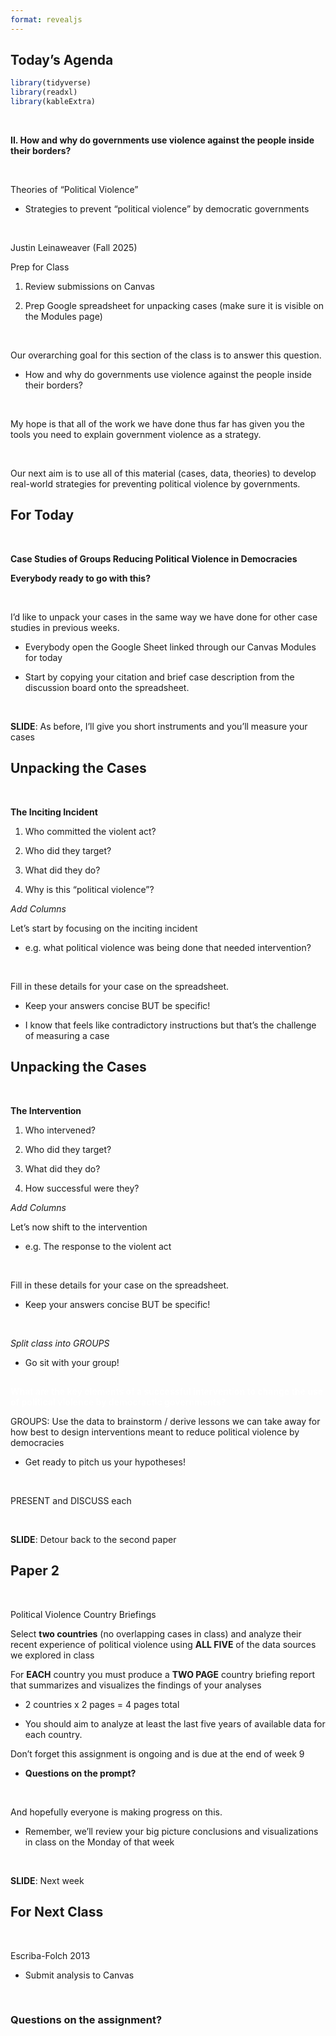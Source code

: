 ```yaml
---
format: revealjs
---
```


## Today's Agenda {background-image="Images/00-Leviathan_Cover_55.png" .center}

```r
library(tidyverse)
library(readxl)
library(kableExtra)
```

<br>

**II. How and why do governments use violence against the people inside their borders?**

<br>

Theories of "Political Violence"

- Strategies to prevent "political violence" by democratic governments

<br>

::: r-stack
Justin Leinaweaver (Fall 2025)
:::

::: notes
Prep for Class

1. Review submissions on Canvas

2. Prep Google spreadsheet for unpacking cases (make sure it is visible on the Modules page)

<br>

Our overarching goal for this section of the class is to answer this question.

- How and why do governments use violence against the people inside their borders?

<br>

My hope is that all of the work we have done thus far has given you the tools you need to explain government violence as a strategy.

<br>

Our next aim is to use all of this material (cases, data, theories) to develop real-world strategies for preventing political violence by governments.

:::



## For Today {background-image="Images/00-Leviathan_Cover_55.png" .center}

<br>

**Case Studies of Groups Reducing Political Violence in Democracies**

::: notes

**Everybody ready to go with this?**

<br>

I'd like to unpack your cases in the same way we have done for other case studies in previous weeks.

- Everybody open the Google Sheet linked through our Canvas Modules for today

- Start by copying your citation and brief case description from the discussion board onto the spreadsheet.

<br>

**SLIDE**: As before, I'll give you short instruments and you'll measure your cases
:::




## Unpacking the Cases {background-image="Images/00-Leviathan_Cover_55.png" .center}

<br>

::: {.r-fit-text}

**The Inciting Incident**

1. Who committed the violent act?

2. Who did they target?

3. What did they do?

4. Why is this "political violence"?

:::

::: notes

*Add Columns*

Let's start by focusing on the inciting incident

- e.g. what political violence was being done that needed intervention?

<br>

Fill in these details for your case on the spreadsheet.

- Keep your answers concise BUT be specific!

- I know that feels like contradictory instructions but that's the challenge of measuring a case

:::



## Unpacking the Cases {background-image="Images/00-Leviathan_Cover_55.png" .center}

<br>

::: {.r-fit-text}

**The Intervention**

1. Who intervened?

2. Who did they target?

3. What did they do?

4. How successful were they?

:::

::: notes

*Add Columns*

Let's now shift to the intervention

- e.g. The response to the violent act

<br>

Fill in these details for your case on the spreadsheet.

- Keep your answers concise BUT be specific!

<br>

*Split class into GROUPS*

- Go sit with your group!

:::




## {background-image="Images/07_3-Minneapolis_Protest.jpg"}

[**What are the key elements of a successful intervention to change the use of political violence by democractic governments?**]{style="color:white;"}

::: notes

GROUPS: Use the data to brainstorm / derive lessons we can take away for how best to design interventions meant to reduce political violence by democracies

- Get ready to pitch us your hypotheses!

<br>

PRESENT and DISCUSS each

<br>

**SLIDE**: Detour back to the second paper

:::



## Paper 2 {background-image="Images/00-Leviathan_Cover_55.png" .center}

<br>

Political Violence Country Briefings

Select **two countries** (no overlapping cases in class) and analyze their recent experience of political violence using **ALL FIVE** of the data sources we explored in class

For **EACH** country you must produce a **TWO PAGE** country briefing report that summarizes and visualizes the findings of your analyses

- 2 countries x 2 pages = 4 pages total

- You should aim to analyze at least the last five years of available data for each country.

::: notes

Don't forget this assignment is ongoing and is due at the end of week 9

- **Questions on the prompt?**

<br>

And hopefully everyone is making progress on this.

- Remember, we'll review your big picture conclusions and visualizations in class on the Monday of that week

<br>

**SLIDE**: Next week

:::




## For Next Class {background-image="Images/00-Leviathan_Cover_55.png" .center}

<br>

Escriba-Folch 2013

- Submit analysis to Canvas


::: notes

<br>

### Questions on the assignment?

:::